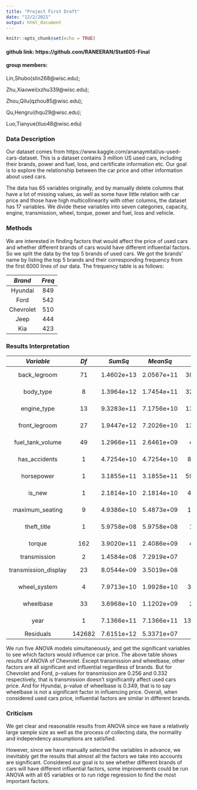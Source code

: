 ```yaml
---
title: "Project First Draft"
date: "12/2/2021"
output: html_document
---
```


```r
knitr::opts_chunk$set(echo = TRUE)
```
#### github link: https://github.com/RANEERAN/Stat605-Final

#### group members:

Lin,Shubo(slin268@wisc.edu);

Zhu,Xiaowei(xzhu339@wisc.edu);

Zhou,Qilu(qzhou85@wisc.edu); 

Qu,Hengrui(hqu29@wisc.edu);  

Luo,Tianyue(tluo48@wisc.edu)

### Data Description

Our dataset comes from https://www.kaggle.com/ananaymital/us-used-cars-dataset. This is a dataset contains 3 million US used cars, including their brands, power and fuel, loss, and certificate information etc. Our goal is to explore the relationship between the car price and other information about used cars. 

The data has 65 variables originally, and by manually delete columns that have a lot of missing values, as well as some have little relation with car price and those have high multicollinearity with other columns, the dataset has 17 variables. We divide these variables into seven categories, capacity, engine, transmission, wheel, torque, power and fuel, loss and vehicle.

### Methods

We are interested in finding factors that would affect the price of used cars and whether different brands of cars would have different influential factors. So we split the data by the top 5 brands of used cars. We got the brands' name by listing the top 5 brands and their corresponding frequency from the first 6000 lines of our data. The frequency table is as follows:

| $Brand$ | $Freq$ |
|:---:|:----:|
|Hyundai|849|
|Ford|542|
|Chevrolet|510|
|Jeep|444|
|Kia|423|

### Results Interpretation
| $Variable$ | $Df$ | $Sum Sq$ | $Mean Sq$ | $F value$ | $Pr(>F)$ |   
|:---:|:---:|:---:|:---:|:---:|:---:|
|back_legroom        |    71| 1.4602e+13| 2.0567e+11|  3853.5110| < 2.2e-16 ***|
|body_type           |      8| 1.3964e+12| 1.7454e+11|  3270.3820| < 2.2e-16 ***|
|engine_type        |    13| 9.3283e+11| 7.1756e+10|  1344.4784| < 2.2e-16 ***|
|front_legroom       |     27| 1.9447e+12| 7.2026e+10|  1349.5265| < 2.2e-16 ***|
|fuel_tank_volume    |    49| 1.2966e+11| 2.6461e+09|    49.5791| < 2.2e-16 ***|
|has_accidents       |      1| 4.7254e+10| 4.7254e+10|   885.3891| < 2.2e-16 ***|
|horsepower          |      1| 3.1855e+11| 3.1855e+11|  5968.6123| < 2.2e-16 ***|
|is_new              |      1| 2.1814e+10| 2.1814e+10|   408.7168| < 2.2e-16 ***|
|maximum_seating     |      9| 4.9386e+10| 5.4873e+09|   102.8149| < 2.2e-16 ***|
|theft_title         |      1| 5.9758e+08| 5.9758e+08|    11.1968| 0.0008196 ***|
|torque              |    162| 3.9020e+11| 2.4086e+09|    45.1296| < 2.2e-16 ***|
|transmission        |      2| 1.4584e+08| 7.2919e+07|     1.3663| 0.2550632  |  
|transmission_display|     23| 8.0544e+09| 3.5019e+08|     6.5615| < 2.2e-16 ***|
|wheel_system        |      4| 7.9713e+10| 1.9928e+10|   373.3900| < 2.2e-16 ***|
|wheelbase           |     33| 3.6968e+10| 1.1202e+09|    20.9895| < 2.2e-16 ***|
|year                |      1| 7.1366e+11| 7.1366e+11| 13371.5963| < 2.2e-16 ***|
|Residuals           | 142682| 7.6151e+12| 5.3371e+07|||                        

We run five ANOVA models simultaneously, and get the significant variables to see which factors would influence car price. The above table shows results of ANOVA of Chevrolet. Except transmission and wheelbase, other factors are all significant and influential regardless of brands. But for Chevrolet and Ford, p-values for transmission are 0.256 and 0.332 respectively, that is transmission doesn't significantly affect used cars price. And for Hyundai, p-value of wheelbase is 0.349, that is to say wheelbase is not a significant factor in influencing price. Overall, when considered used cars price, influential factors are similar in different brands.

### Criticism
We get clear and reasonable results from ANOVA since we have a relatively large sample size as well as the process of collecting data, the normality and independency assumptions are satisfied.

However, since we have manually selected the variables in advance, we inevitably get the results that almost all the factors we take into accounts are significant. Considered our goal is to see whether different brands of cars will have different influential factors, some improvements could be run ANOVA with all 65 variables or to run ridge regression to find the most important factors.